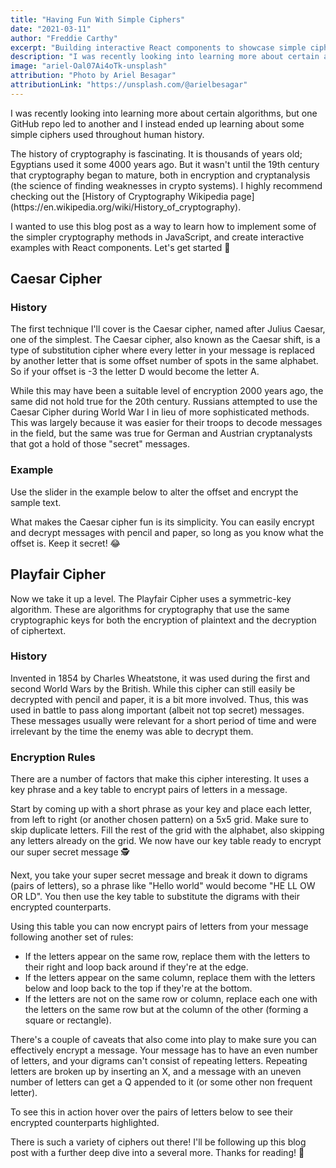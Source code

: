 ```yaml
---
title: "Having Fun With Simple Ciphers"
date: "2021-03-11"
author: "Freddie Carthy"
excerpt: "Building interactive React components to showcase simple ciphers"
description: "I was recently looking into learning more about certain algorithms. One GitHub repo led to another and I instead ended up learning about some simple ciphers used throughout human history."
image: "ariel-Oal07Ai4oTk-unsplash"
attribution: "Photo by Ariel Besagar"
attributionLink: "https://unsplash.com/@arielbesagar"
---
```


<p>
I was recently looking into learning more about certain algorithms, but one GitHub repo led to another and I instead ended up learning about some simple ciphers used throughout human history. 
</p>

<p>
The history of cryptography is fascinating. It is thousands of years old; Egyptians used it some 4000 years ago. But it wasn't until the 19th century that cryptography began to mature, both in encryption and cryptanalysis (the science of finding weaknesses in crypto systems). I highly recommend checking out the [History of Cryptography Wikipedia page](https://en.wikipedia.org/wiki/History_of_cryptography).
</p>

<p>
I wanted to use this blog post as a way to learn how to implement some of the simpler cryptography methods in JavaScript, and create interactive examples with React components. Let's get started 🎉
</p>

## Caesar Cipher

### History
<p>
The first technique I'll cover is the Caesar cipher, named after Julius Caesar, one of the simplest. The Caesar cipher, also known as the Caesar shift, is a type of substitution cipher where every letter in your message is replaced by another letter that is some offset number of spots in the same alphabet. So if your offset is -3 the letter D would become the letter A.
</p>

<p>
While this may have been a suitable level of encryption 2000 years ago, the same did not hold true for the 20th century.  Russians attempted to use the Caesar Cipher during World War I in lieu of more sophisticated methods. This was largely because it was easier for their troops to decode messages in the field, but the same was true for German and Austrian cryptanalysts that got a hold of those "secret" messages.
</p>

### Example

<p>
Use the slider in the example below to alter the offset and encrypt the sample text.
</p>

<CaesarCipher />

<p>
What makes the Caesar cipher fun is its simplicity. You can easily encrypt and decrypt messages with pencil and paper, so long as you know what the offset is. Keep it secret! 😂
</p>

## Playfair Cipher

<p>
Now we take it up a level. The Playfair Cipher uses a symmetric-key algorithm. These are algorithms for cryptography that use the same cryptographic keys for both the encryption of plaintext and the decryption of ciphertext.
</p>

### History

<p>
Invented in 1854 by Charles Wheatstone, it was used during the first and second World Wars by the British. While this cipher can still easily be decrypted with pencil and paper, it is a bit more involved. Thus, this was used in battle to pass along important (albeit not top secret) messages. These messages usually were relevant for a short period of time and were irrelevant by the time the enemy was able to decrypt them.
</p>

### Encryption Rules

<p>
There are a number of factors that make this cipher interesting. It uses a key phrase and a key table to encrypt pairs of letters in a message.
</p>

<p>
Start by coming up with a short phrase as your key and place each letter, from left to right (or another chosen pattern) on a 5x5 grid. Make sure to skip duplicate letters. Fill the rest of the grid with the alphabet, also skipping any letters already on the grid. We now have our key table ready to encrypt our super secret message 🕵️
</p>

<p>
Next, you take your super secret message and break it down to digrams (pairs of letters), so a phrase like "Hello world" would become "HE LL OW OR LD". You then use the key table to substitute the digrams with their encrypted counterparts.
</p>

Using this table you can now encrypt pairs of letters from your message following another set of rules:
* If the letters appear on the same row, replace them with the letters to their right and loop back around if they're at the edge.
* If the letters appear on the same column, replace them with the letters below and loop back to the top if they're at the bottom.
* If the letters are not on the same row or column, replace each one with the letters on the same row but at the column of the other (forming a square or rectangle).

<p>
There's a couple of caveats that also come into play to make sure you can effectively encrypt a message. Your message has to have an even number of letters, and your digrams can't consist of repeating letters. Repeating letters are broken up by inserting an X, and a message with an uneven number of letters can get a Q appended to it (or some other non frequent letter).
</p>

<p>
To see this in action hover over the pairs of letters below to see their encrypted counterparts highlighted.
</p>

<PlayfairExample />

<p>
There is such a variety of ciphers out there! I'll be following up this blog post with a further deep dive into a several more. Thanks for reading! 🙌
</p>
